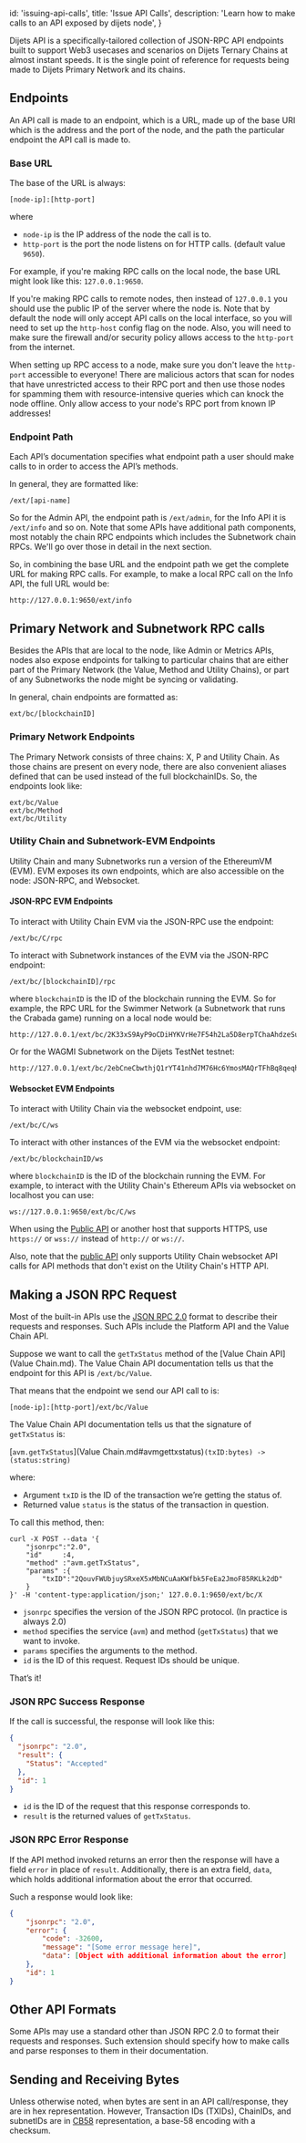
  id: 'issuing-api-calls',
  title: 'Issue API Calls',
  description: 'Learn how to make calls to an API exposed by dijets node',
}

Dijets API is a specifically-tailored collection of JSON-RPC API endpoints built to support 
Web3 usecases and scenarios on Dijets Ternary Chains at almost instant speeds. 
It is the single point of reference for requests being made to Dijets Primary Network and its chains.

## Endpoints

An API call is made to an endpoint, which is a URL, made up of the base URI
which is the address and the port of the node, and the path the particular
endpoint the API call is made to.

### Base URL

The base of the URL is always:

`[node-ip]:[http-port]`

where

- `node-ip` is the IP address of the node the call is to.
- `http-port` is the port the node listens on for HTTP calls. (default value `9650`).

For example, if you're making RPC calls on the local node, the base URL might look like this: `127.0.0.1:9650`.

If you're making RPC calls to remote nodes, then instead of `127.0.0.1` you
should use the public IP of the server where the node is. Note that by default
the node will only accept API calls on the local interface, so you will need to
set up the `http-host`
config flag on the node. Also, you will need to make sure the firewall and/or
security policy allows access to the `http-port` from the internet.

<Admonition type="info">

When setting up RPC access to a node, make sure you don't leave the
`http-port` accessible to everyone! There are malicious actors that scan for
nodes that have unrestricted access to their RPC port and then use those nodes
for spamming them with resource-intensive queries which can knock the node
offline. Only allow access to your node's RPC port from known IP addresses! 

</Admonition>

### Endpoint Path

Each API’s documentation specifies what endpoint path a user should make calls
to in order to access the API’s methods.

In general, they are formatted like:

```text
/ext/[api-name]
```

So for the Admin API, the endpoint path is `/ext/admin`, for the Info API it is
`/ext/info` and so on. Note that some APIs have additional path components, most
notably the chain RPC endpoints which includes the Subnetwork chain RPCs. We'll go
over those in detail in the next section.

So, in combining the base URL and the endpoint path we get the complete URL for
making RPC calls. For example, to make a local RPC call on the Info API, the
full URL would be:

```text
http://127.0.0.1:9650/ext/info
```

## Primary Network and Subnetwork RPC calls

Besides the APIs that are local to the node, like Admin or Metrics APIs, nodes
also expose endpoints for talking to particular chains that are either part of
the Primary Network (the Value, Method and Utility Chains), or part of any Subnetworks the node
might be syncing or validating.

In general, chain endpoints are formatted as:

```text
ext/bc/[blockchainID]
```

### Primary Network Endpoints

The Primary Network consists of three chains: X, P and Utility Chain. As those chains
are present on every node, there are also convenient aliases defined that can be
used instead of the full blockchainIDs. So, the endpoints look like:

```text
ext/bc/Value
ext/bc/Method
ext/bc/Utility
```

### Utility Chain and Subnetwork-EVM Endpoints

Utility Chain and many Subnetworks run a version of the EthereumVM (EVM). EVM exposes its
own endpoints, which are also accessible on the node: JSON-RPC, and Websocket.

#### JSON-RPC EVM Endpoints

To interact with Utility Chain EVM via the JSON-RPC use the endpoint:

```text
/ext/bc/C/rpc
```

To interact with Subnetwork instances of the EVM via the JSON-RPC endpoint:

```text
/ext/bc/[blockchainID]/rpc
```

where `blockchainID` is the ID of the blockchain running the EVM. So for
example, the RPC URL for the Swimmer Network (a Subnetwork that runs the Crabada
game) running on a local node would be:

```text
http://127.0.0.1/ext/bc/2K33xS9AyP9oCDiHYKVrHe7F54h2La5D8erpTChaAhdzeSu2RX/rpc
```

Or for the WAGMI Subnetwork on the Dijets TestNet testnet:

```text
http://127.0.0.1/ext/bc/2ebCneCbwthjQ1rYT41nhd7M76Hc6YmosMAQrTFhBq8qeqh6tt/rpc
```

#### Websocket EVM Endpoints

To interact with Utility Chain via the websocket endpoint, use:

```text
/ext/bc/C/ws
```

To interact with other instances of the EVM via the websocket endpoint:

```text
/ext/bc/blockchainID/ws
```

where `blockchainID` is the ID of the blockchain running the EVM. For example,
to interact with the Utility Chain's Ethereum APIs via websocket on localhost you can
use:

```text
ws://127.0.0.1:9650/ext/bc/C/ws
```

<Admonition type="info">

When using the [Public API](/docs/guides/node-apis/public-api) or another host
that supports HTTPS, use `https://` or `wss://` instead of `http://` or `ws://`.

Also, note that the [public API](/docs/guides/node-apis/public-api) only
supports Utility Chain websocket API calls for API methods that don't exist on the
Utility Chain's HTTP API. 

</Admonition>

## Making a JSON RPC Request

Most of the built-in APIs use the [JSON RPC
2.0](https://www.jsonrpc.org/specification) format to describe their requests
and responses. Such APIs include the Platform API and the Value Chain API.

Suppose we want to call the `getTxStatus` method of the [Value Chain
API](Value Chain.md). The Value Chain API documentation tells us that the endpoint for
this API is `/ext/bc/Value`.

That means that the endpoint we send our API call to is:

`[node-ip]:[http-port]/ext/bc/Value`

The Value Chain API documentation tells us that the signature of `getTxStatus` is:

[`avm.getTxStatus`](Value Chain.md#avmgettxstatus)`(txID:bytes) -> (status:string)`

where:

- Argument `txID` is the ID of the transaction we’re getting the status of.
- Returned value `status` is the status of the transaction in question.

To call this method, then:

```text
curl -X POST --data '{
    "jsonrpc":"2.0",
    "id"     :4,
    "method" :"avm.getTxStatus",
    "params" :{
        "txID":"2QouvFWUbjuySRxeX5xMbNCuAaKWfbk5FeEa2JmoF85RKLk2dD"
    }
}' -H 'content-type:application/json;' 127.0.0.1:9650/ext/bc/X
```

- `jsonrpc` specifies the version of the JSON RPC protocol. (In practice is always 2.0)
- `method` specifies the service (`avm`) and method (`getTxStatus`) that we want to invoke.
- `params` specifies the arguments to the method.
- `id` is the ID of this request. Request IDs should be unique.

That’s it!

### JSON RPC Success Response

If the call is successful, the response will look like this:

```json
{
  "jsonrpc": "2.0",
  "result": {
    "Status": "Accepted"
  },
  "id": 1
}
```

- `id` is the ID of the request that this response corresponds to.
- `result` is the returned values of `getTxStatus`.

### JSON RPC Error Response

If the API method invoked returns an error then the response will have a field
`error` in place of `result`. Additionally, there is an extra field, `data`,
which holds additional information about the error that occurred.

Such a response would look like:

```json
{
    "jsonrpc": "2.0",
    "error": {
        "code": -32600,
        "message": "[Some error message here]",
        "data": [Object with additional information about the error]
    },
    "id": 1
}
```

## Other API Formats

Some APIs may use a standard other than JSON RPC 2.0 to format their requests
and responses. Such extension should specify how to make calls and parse
responses to them in their documentation.

## Sending and Receiving Bytes

Unless otherwise noted, when bytes are sent in an API call/response, they are in
hex representation. However, Transaction IDs (TXIDs), ChainIDs, and subnetIDs
are in [CB58](https://support.avalabs.org/en/articles/4587395-what-is-cb58)
representation, a base-58 encoding with a checksum.


